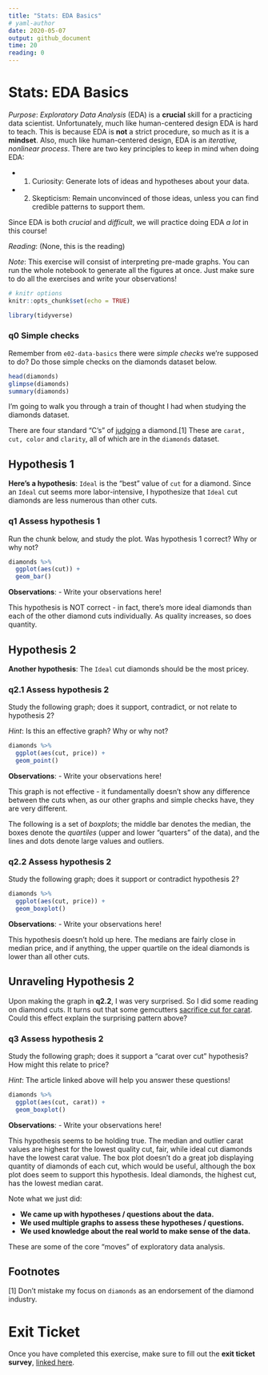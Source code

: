 ```yaml
---
title: "Stats: EDA Basics"
# yaml-author
date: 2020-05-07
output: github_document
time: 20
reading: 0
---
```


# Stats: EDA Basics

*Purpose*: *Exploratory Data Analysis* (EDA) is a **crucial** skill for a practicing data scientist. Unfortunately, much like human-centered design EDA is hard to teach. This is because EDA is **not** a strict procedure, so much as it is a **mindset**. Also, much like human-centered design, EDA is an *iterative, nonlinear process*. There are two key principles to keep in mind when doing EDA:

-   

    1.  Curiosity: Generate lots of ideas and hypotheses about your data.

-   

    2.  Skepticism: Remain unconvinced of those ideas, unless you can find credible patterns to support them.

Since EDA is both *crucial* and *difficult*, we will practice doing EDA *a lot* in this course!

*Reading*: (None, this is the reading)

*Note*: This exercise will consist of interpreting pre-made graphs. You can run the whole notebook to generate all the figures at once. Just make sure to do all the exercises and write your observations!

```r
# knitr options
knitr::opts_chunk$set(echo = TRUE)
```

```r
library(tidyverse)

```

### **q0** Simple checks

Remember from `e02-data-basics` there were *simple checks* we're supposed to do? Do those simple checks on the diamonds dataset below.

```r
head(diamonds)
glimpse(diamonds)
summary(diamonds)
```

I'm going to walk you through a train of thought I had when studying the diamonds dataset.

There are four standard "C's" of [judging](https://en.wikipedia.org/wiki/Diamond_(gemstone)) a diamond.[1] These are `carat, cut, color` and `clarity`, all of which are in the `diamonds` dataset.

## Hypothesis 1

**Here's a hypothesis**: `Ideal` is the "best" value of `cut` for a diamond. Since an `Ideal` cut seems more labor-intensive, I hypothesize that `Ideal` cut diamonds are less numerous than other cuts.

### **q1** Assess hypothesis 1

Run the chunk below, and study the plot. Was hypothesis 1 correct? Why or why not?

```r
diamonds %>%
  ggplot(aes(cut)) +
  geom_bar()
```

**Observations**: - Write your observations here!

This hypothesis is NOT correct - in fact, there's more ideal diamonds than each of the other diamond cuts individually. As quality increases, so does quantity.

## Hypothesis 2

**Another hypothesis**: The `Ideal` cut diamonds should be the most pricey.

### **q2.1** Assess hypothesis 2

Study the following graph; does it support, contradict, or not relate to hypothesis 2?

*Hint*: Is this an effective graph? Why or why not?

```r
diamonds %>%
  ggplot(aes(cut, price)) +
  geom_point()
```

**Observations**: - Write your observations here!

This graph is not effective - it fundamentally doesn't show any difference between the cuts when, as our other graphs and simple checks have, they are very different.

The following is a set of *boxplots*; the middle bar denotes the median, the boxes denote the *quartiles* (upper and lower "quarters" of the data), and the lines and dots denote large values and outliers.

### **q2.2** Assess hypothesis 2

Study the following graph; does it support or contradict hypothesis 2?

```r
diamonds %>%
  ggplot(aes(cut, price)) +
  geom_boxplot()
```

**Observations**: - Write your observations here!

This hypothesis doesn't hold up here. The medians are fairly close in median price, and if anything, the upper quartile on the ideal diamonds is lower than all other cuts.

## Unraveling Hypothesis 2

Upon making the graph in **q2.2**, I was very surprised. So I did some reading on diamond cuts. It turns out that some gemcutters [sacrifice cut for carat](https://en.wikipedia.org/wiki/Diamond_(gemstone)#Cut). Could this effect explain the surprising pattern above?

### **q3** Assess hypothesis 2

Study the following graph; does it support a "carat over cut" hypothesis? How might this relate to price?

*Hint*: The article linked above will help you answer these questions!

```r
diamonds %>%
  ggplot(aes(cut, carat)) +
  geom_boxplot()
```

**Observations**: - Write your observations here!

This hypothesis seems to be holding true. The median and outlier carat values are highest for the lowest quality cut, fair, while ideal cut diamonds have the lowest carat value. The box plot doesn't do a great job displaying quantity of diamonds of each cut, which would be useful, although the box plot does seem to support this hypothesis. Ideal diamonds, the highest cut, has the lowest median carat.

Note what we just did:

-   **We came up with hypotheses / questions about the data.**
-   **We used multiple graphs to assess these hypotheses / questions.**
-   **We used knowledge about the real world to make sense of the data.**

These are some of the core "moves" of exploratory data analysis.

## Footnotes

[1] Don't mistake my focus on `diamonds` as an endorsement of the diamond industry.

<!-- include-exit-ticket -->

# Exit Ticket

<!-- -------------------------------------------------- -->

Once you have completed this exercise, make sure to fill out the **exit ticket survey**, [linked here](https://docs.google.com/forms/d/e/1FAIpQLSeuq2LFIwWcm05e8-JU84A3irdEL7JkXhMq5Xtoalib36LFHw/viewform?usp=pp_url&entry.693978880=e-stat00-eda-basics-assignment.Rmd).
